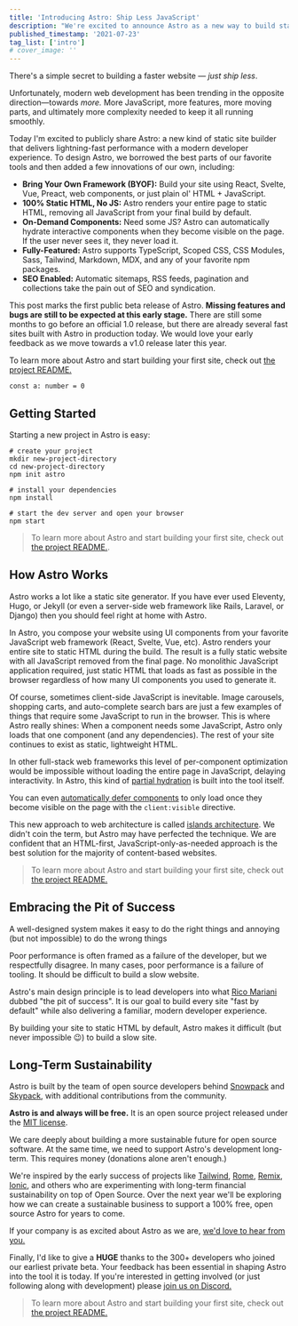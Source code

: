 ```yaml
---
title: 'Introducing Astro: Ship Less JavaScript'
description: "We're excited to announce Astro as a new way to build static websites and deliver lightning-fast performance without sacrificing a modern developer experience."
published_timestamp: '2021-07-23'
tag_list: ['intro']
# cover_image: ''
---
```


There's a simple secret to building a faster website — _just ship less_.

Unfortunately, modern web development has been trending in the opposite direction—towards _more._ More JavaScript, more features, more moving parts, and ultimately more complexity needed to keep it all running smoothly.

Today I'm excited to publicly share Astro: a new kind of static site builder that delivers lightning-fast performance with a modern developer experience. To design Astro, we borrowed the best parts of our favorite tools and then added a few innovations of our own, including:

- **Bring Your Own Framework (BYOF):** Build your site using React, Svelte, Vue, Preact, web components, or just plain ol' HTML + JavaScript.
- **100% Static HTML, No JS:** Astro renders your entire page to static HTML, removing all JavaScript from your final build by default.
- **On-Demand Components:** Need some JS? Astro can automatically hydrate interactive components when they become visible on the page. If the user never sees it, they never load it.
- **Fully-Featured:** Astro supports TypeScript, Scoped CSS, CSS Modules, Sass, Tailwind, Markdown, MDX, and any of your favorite npm packages.
- **SEO Enabled:** Automatic sitemaps, RSS feeds, pagination and collections take the pain out of SEO and syndication.

This post marks the first public beta release of Astro. **Missing features and bugs are still to be expected at this early stage.** There are still some months to go before an official 1.0 release, but there are already several fast sites built with Astro in production today. We would love your early feedback as we move towards a v1.0 release later this year.

To learn more about Astro and start building your first site, check out [the project README.](https://github.com/snowpackjs/astro#-guides)

```tsx
const a: number = 0

````

## Getting Started

Starting a new project in Astro is easy:

```shell
# create your project
mkdir new-project-directory
cd new-project-directory
npm init astro

# install your dependencies
npm install

# start the dev server and open your browser
npm start
```

> To learn more about Astro and start building your first site, check out [the project README.](https://github.com/snowpackjs/astro#-guides).

## How Astro Works

Astro works a lot like a static site generator. If you have ever used Eleventy, Hugo, or Jekyll (or even a server-side web framework like Rails, Laravel, or Django) then you should feel right at home with Astro.

In Astro, you compose your website using UI components from your favorite JavaScript web framework (React, Svelte, Vue, etc). Astro renders your entire site to static HTML during the build. The result is a fully static website with all JavaScript removed from the final page. No monolithic JavaScript application required, just static HTML that loads as fast as possible in the browser regardless of how many UI components you used to generate it.

Of course, sometimes client-side JavaScript is inevitable. Image carousels, shopping carts, and auto-complete search bars are just a few examples of things that require some JavaScript to run in the browser. This is where Astro really shines: When a component needs some JavaScript, Astro only loads that one component (and any dependencies). The rest of your site continues to exist as static, lightweight HTML.

In other full-stack web frameworks this level of per-component optimization would be impossible without loading the entire page in JavaScript, delaying interactivity. In Astro, this kind of [partial hydration](https://addyosmani.com/blog/rehydration/) is built into the tool itself.

You can even [automatically defer components](https://codepen.io/jonneal/full/ZELvMvw) to only load once they become visible on the page with the `client:visible` directive.

This new approach to web architecture is called [islands architecture](https://jasonformat.com/islands-architecture/). We didn't coin the term, but Astro may have perfected the technique. We are confident that an HTML-first, JavaScript-only-as-needed approach is the best solution for the majority of content-based websites.

> To learn more about Astro and start building your first site, check out [the project README.](https://github.com/snowpackjs/astro#-guides)

## Embracing the Pit of Success

A well-designed system makes it easy to do the right things and annoying (but not impossible) to do the wrong things

Poor performance is often framed as a failure of the developer, but we respectfully disagree. In many cases, poor performance is a failure of tooling. It should be difficult to build a slow website.

Astro's main design principle is to lead developers into what [Rico Mariani](https://twitter.com/ricomariani) dubbed "the pit of success". It is our goal to build every site "fast by default" while also delivering a familiar, modern developer experience.

By building your site to static HTML by default, Astro makes it difficult (but never impossible 😉) to build a slow site.

## Long-Term Sustainability

Astro is built by the team of open source developers behind [Snowpack](https://snowpack.dev) and [Skypack](https://skypack.dev), with additional contributions from the community.

**Astro is and always will be free.** It is an open source project released under the [MIT license](https://github.com/snowpackjs/astro/blob/main/LICENSE).

We care deeply about building a more sustainable future for open source software. At the same time, we need to support Astro's development long-term. This requires money (donations alone aren't enough.)

We're inspired by the early success of projects like [Tailwind](https://tailwindcss.com/), [Rome](https://rome.tools/), [Remix](https://remix.run/), [Ionic](https://ionicframework.com/), and others who are experimenting with long-term financial sustainability on top of Open Source. Over the next year we'll be exploring how we can create a sustainable business to support a 100% free, open source Astro for years to come.

If your company is as excited about Astro as we are, [we'd love to hear from you.](https://astro.build/chat)

Finally, I'd like to give a **HUGE** thanks to the 300+ developers who joined our earliest private beta. Your feedback has been essential in shaping Astro into the tool it is today. If you're interested in getting involved (or just following along with development) please [join us on Discord.](https://astro.build/chat)

> To learn more about Astro and start building your first site, check out [the project README.](https://github.com/snowpackjs/astro#-guides)
